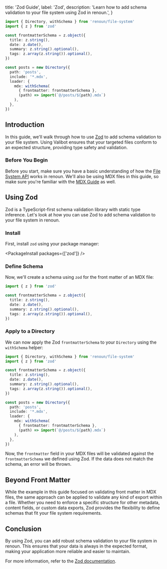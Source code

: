   title: 'Zod Guide',
  label: 'Zod',
  description:
    'Learn how to add schema validation to your file system using Zod in renoun.',
}

```ts
import { Directory, withSchema } from 'renoun/file-system'
import { z } from 'zod'

const frontmatterSchema = z.object({
  title: z.string(),
  date: z.date(),
  summary: z.string().optional(),
  tags: z.array(z.string()).optional(),
})

const posts = new Directory({
  path: 'posts',
  include: '*.mdx',
  loader: {
    mdx: withSchema(
      { frontmatter: frontmatterSchema },
      (path) => import(`@/posts/${path}.mdx`)
    ),
  },
})
```

## Introduction

In this guide, we'll walk through how to use [Zod](https://zod.dev/) to add schema validation to your file system. Using Valibot ensures that your targeted files conform to an expected structure, providing type safety and validation.

### Before You Begin

Before you start, make sure you have a basic understanding of how the [File System API](/utilities/file-system) works in renoun. We'll also be using MDX files in this guide, so make sure you're familiar with the [MDX Guide](/guides/mdx) as well.

## Using Zod

Zod is a TypeScript-first schema validation library with static type inference. Let's look at how you can use Zod to add schema validation to your file system in renoun.

### Install

First, install `zod` using your package manager:

<PackageInstall packages={['zod']} />

### Define Schema

Now, we'll create a schema using `zod` for the front matter of an MDX file:

```ts
import { z } from 'zod'

const frontmatterSchema = z.object({
  title: z.string(),
  date: z.date(),
  summary: z.string().optional(),
  tags: z.array(z.string()).optional(),
})
```

### Apply to a Directory

We can now apply the Zod `frontmatterSchema` to your `Directory` using the `withSchema` helper:

```ts highlightedLines="1,11-20"
import { Directory, withSchema } from 'renoun/file-system'
import { z } from 'zod'

const frontmatterSchema = z.object({
  title: z.string(),
  date: z.date(),
  summary: z.string().optional(),
  tags: z.array(z.string()).optional(),
})

const posts = new Directory({
  path: 'posts',
  include: '*.mdx',
  loader: {
    mdx: withSchema(
      { frontmatter: frontmatterSchema },
      (path) => import(`@/posts/${path}.mdx`)
    ),
  },
})
```

Now, the `frontmatter` field in your MDX files will be validated against the `frontmatterSchema` we defined using Zod. If the data does not match the schema, an error will be thrown.

## Beyond Front Matter

While the example in this guide focused on validating front matter in MDX files, the same approach can be applied to validate any kind of export within a file. Whether you need to enforce a specific structure for other metadata, content fields, or custom data exports, Zod provides the flexibility to define schemas that fit your file system requirements.

## Conclusion

By using Zod, you can add robust schema validation to your file system in renoun. This ensures that your data is always in the expected format, making your application more reliable and easier to maintain.

For more information, refer to the [Zod documentation](https://github.com/colinhacks/zod).
